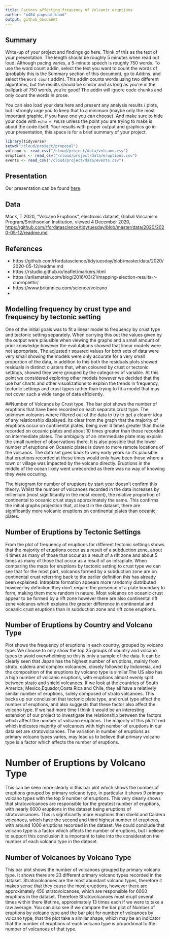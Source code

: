 ```yaml
---
title: Factors affecting frequency of Volcanic eruptions
author: "x404-pagenotfound"
output: github_document
---
```


## Summary

Write-up of your project and findings go here. 
Think of this as the text of your presentation. 
The length should be roughly 5 minutes when read out loud.
Although pacing varies, a 5-minute speech is roughly 750 words. 
To use the word count addin, select the text you want to count the words of (probably this is the 
Summary section of this document, go to Addins, and select the `Word count` addin).
This addin counts words using two different algorithms, but the results should be similar and as long as you're in the ballpark of 750 words, you're good! 
The addin will ignore code chunks and only count the words in prose.

You can also load your data here and present any analysis results / plots, but I strongly urge you to keep that to a minimum (maybe only the most important graphic, if you have one you can choose). 
And make sure to hide your code with  `echo = FALSE` unless the point you are trying to make is about the code itself.
Your results with proper output and graphics go in your presentation, this space is for a brief summary of your project.

```r
library(tidyverse)
setwd("/cloud/project/proposal")
volcano <- read_csv("/cloud/project/data/volcano.csv")
eruptions <- read_csv("/cloud/project/data/eruptions.csv")
events <- read_csv("/cloud/project/data/events.csv")
```

## Presentation

Our presentation can be found [here](presentation/presentation.html).

## Data

Mock, T 2020, "Volcano Eruptions", electronic dataset, Global Volcanism Program/Smithsonian Institution, viewed 4 December 2020, <https://github.com/rfordatascience/tidytuesday/blob/master/data/2020/2020-05-12/readme.md>

## References

- https://github.com/rfordatascience/tidytuesday/blob/master/data/2020/2020-05-12/readme.md
- https://rstudio.github.io/leaflet/markers.html
- https://arilamstein.com/blog/2016/03/21/mapping-election-results-r-choroplethr/
- https://www.britannica.com/science/volcano
- 

## Modelling frequency by crust type and frequency by tectonic setting
One of the initial goals was to fit a linear model to frequency by crust type and tectonic setting separately. When carrying this out the values given by the output were plausible when viewing the graphs and a small amount of prior knowledge however the evalutations showed that linear models were not appropriate. The adjusted r squared values for both sets of data were very small showing the models were only accurate for a very small proportion of the data, in addition to this both the residuals plots showed residuals in distinct clusters that, when coloured by crust or tectonic settings, showed they were grouped by the categories of variable.
At this point we considered exploring other models however we decided that the use bar charts and other visualizations to explain the trends in frequency, tectonic settings and crust types rather than trying to fit a model that may not cover such a wide range of data efficiently.

##Number of Volcanos by Crust type.
The bar plot shows the number of eruptions that have been recorded on each separate crust type. The unknown volcanos where filtered out of the data to try to get a clearer idea of any relationship displayed. Its clear from the graph that the majority of eruptions occur on continental plates, being over 4 times greater than those recorded on oceanic plates and about 10 times greater than those recorded on intermediate plates. 
The ambiguity of an intermediate plate may explain the small number of observations there. It is also possible that the lower number of eruptions on Oceanic plates is down to more remote locations of the volcanos. The data set goes back to very early years so it's plausible that eruptions recorded at these times would only have been those where a town or village was impacted by the volcano directly. Eruptions in the middle of the ocean likely went unrecorded as there was no way of knowing they were occuring.

The histogram for number of eruptions by start year doesn't confirm this theory. Whilst the number of volcanoes recorded in the data increases by millenium (most significantly in the most recent), the relative proportion of continental to oceanic crust stays approximately the same. This confirms the initial graphs projection that, at least in the dataset, there are significantly more volcanic eruptions on continental plates than oceanic plates.

## Number of Eruptions by Tectonic Settings
From the plot of frequency of eruptions for different tectonic settings shows that the majority of eruptions occur as a result of a  subduction zone, about 4 times as many of those that occur as a result of a rift zone and about 5 times as many of those that occur as a result of an intraplate.
When comparing the maps for eruptions by tectonic setting to crust type we can see that for the most part, volcanos formed by a subduction zone are on continental crust referrring back to the earlier definition this has already been explained.
Intraplate formation appears more randomly distributed however by definition they don't require the presence of a plate boundary to form, making them more random in nature.
Most volcanos on oceanic crust appear to be formed by a rift zone however there are also continental rift zone volcanos which explains the greater difference in continental and oceanic crust eruptions than in subduction zone and rift zone eruptions.

## Number of Eruptions by Country and Volcano Type
Plot shows the frequency of eruptions in each country, grouped by volcano type. We choose to only show the top 25 groups of country and volcano types to avoid overwhelming so this is only a sample of the data. It can be clearly seen that Japan has the highest number of eruptions, mainly from strato, caldera and complex volcanoes, closely followed by Indonesia, and the composition of the eruptions by volcano type is similar.The US also has a high number of volcanic eruptions, with eruptions almost evenly split between strato and shield volcanoes. If we look at the countries of South America; Mexico,Equador,Costa Rica and Chile, they all have a relatively similar number of eruptions, solely composed of strato volcanoes. This backs up our conclusion that tectonic plate type, and crust type affect the number of eruptions, and also suggests that these factor also affect the volcano type. If we had more time I think it would be an interesting extension of our project to investigate the relationship between the factors which affect the number of volcano eruptions. The majority of this plot if red which indicates majority of volcanoes with high number of eruptions in our data set are stratovolcanoes. The variation in number of eruptions as primary volcano types varies, may lead us to believe that primary volcano type is a factor which affects the number of eruptions. 

# Number of Eruptions by Volcano Type
This can be seen more clearly in this bar plot which shows the number of eruptions grouped by primary volcano type, in particular it shows 9 primary volcano types with the top 9 number of eruptions. This very clearly shows that stratovolcanoes are responsible for the greatest number of eruptions, with nearly 6000 eruptions in the dataset being eruptions of stratovolcanoes. This is significantly more eruptions than shield and Caldera volcanoes, which have the second and third highest number of eruptions, with around 1000 eruptions recorded in the dataset. 
We could conclude that volcano type is a factor which affects the number of eruptions, but I believe to support this conclusion it is important to take into the consideration the number of each volcano type in the dataset.

## Number of Volcanoes by Volcano Type
This bar plot shows the number of volcanoes grouped by primary volcano type. It shows there are 23 different primary volcano types recorded in the dataset. Stratovolcanoes are the most abundant volcano types, therefore it makes sense that they cause the most eruptions, however there are approximately 450 stratovolcanoes, which are responsible for 6000 eruptions in the dataset. Therefore Stratovolcanoes must erupt several times within there lifetime, approximately 13 times each if we were to take a raw average.
You can also see if we compare the bar plot of Number of eruptions by volcano type and the bar plot for number of volcanoes by volcano type, that the plot take a similar shape, which may be an indicator that the number of eruptions of each volcano type is proportional to the number of volcanoes of that type.


